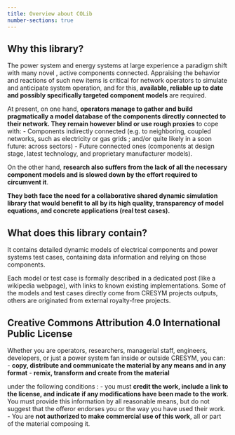 ```yaml
---
title: Overview about COLib
number-sections: true
---
```


## Why this library?

The power system and energy systems at large experience a paradigm shift with many novel , active components connected. Appraising the behavior and reactions of such new items is critical for network operators to simulate and anticipate system operation, and for this, **available, reliable up to date and possibly specifically targeted component models** are required.

At present, on one hand, **operators manage to gather and build pragmatically a model database of the components directly connected to their network. They remain however blind or use rough proxies** to cope with:
-	Components indirectly connected (e.g. to neighboring, coupled networks, such as electricity or gas grids ; and/or quite likely in a soon future: across sectors)
-	Future connected ones (components at design stage, latest technology, and proprietary manufacturer models). 

On the other hand, **research also suffers from the lack of all the necessary component models and is slowed down by the effort required to circumvent it**.

**They both face the need for a collaborative shared dynamic simulation library that would benefit to all by its high quality, transparency of model equations, and concrete applications (real test cases).**

## What does this library contain?
It contains detailed dynamic models of electrical components and power systems test cases, containing data information and relying on those components. 

Each model or test case is formally described in a dedicated post (like a wikipedia webpage), with links to known existing implementations.
Some of the models and test cases directly come from CRESYM projects outputs, others are originated from external royalty-free projects. 

## Creative Commons Attribution 4.0 International Public License

Whether you are operators, researchers, managerial staff, engineers, developers, or just a power system fan inside or outside CRESYM, you can:
 - **copy, distribute and communicate the material by any means and in any format**
 - **remix, transform and create from the material**

under the following conditions : 
 - you must **credit the work, include a link to the license, and indicate if any modifications have been made to the work**. You must provide this information by all reasonable means, but do not suggest that the offeror endorses you or the way you have used their work.
- You are **not authorized to make commercial use of this work**, all or part of the material composing it.


